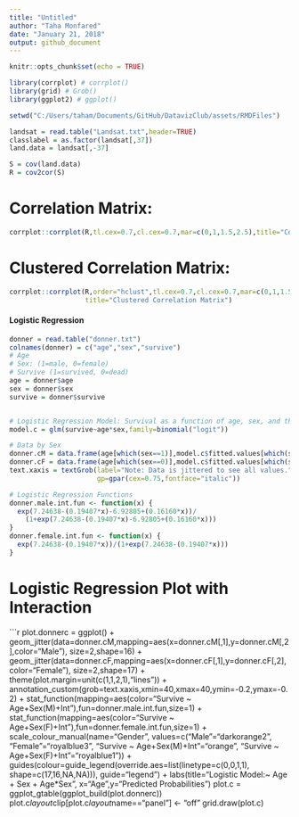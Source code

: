 ```yaml
---
title: "Untitled"
author: "Taha Monfared"
date: "January 21, 2018"
output: github_document
---
```


```r
knitr::opts_chunk$set(echo = TRUE)
```

```r
library(corrplot) # corrplot()
library(grid) # Grob()
library(ggplot2) # ggplot()

setwd("C:/Users/taham/Documents/GitHub/DatavizClub/assets/RMDFiles")

```


```r
landsat = read.table("Landsat.txt",header=TRUE)
classlabel = as.factor(landsat[,37])
land.data = landsat[,-37]

S = cov(land.data)
R = cov2cor(S)
```

# Correlation Matrix:
```r
corrplot::corrplot(R,tl.cex=0.7,cl.cex=0.7,mar=c(0,1,1.5,2.5),title="Correlation Matrix")
```
# Clustered Correlation Matrix:

```r
corrplot::corrplot(R,order="hclust",tl.cex=0.7,cl.cex=0.7,mar=c(0,1,1.5,2.5),
                   title="Clustered Correlation Matrix")
```


#### Logistic Regression ####

```r
donner = read.table("donner.txt")
colnames(donner) = c("age","sex","survive")
# Age
# Sex: (1=male, 0=female)
# Survive (1=survived, 0=dead)
age = donner$age
sex = donner$sex
survive = donner$survive


# Logistic Regression Model: Survival as a function of age, sex, and the interaction
model.c = glm(survive~age*sex,family=binomial("logit"))

# Data by Sex
donner.cM = data.frame(age[which(sex==1)],model.c$fitted.values[which(sex==1)])
donner.cF = data.frame(age[which(sex==0)],model.c$fitted.values[which(sex==0)])
text.xaxis = textGrob(label="Note: Data is jittered to see all values.",
                      gp=gpar(cex=0.75,fontface="italic"))

# Logistic Regression Functions
donner.male.int.fun <- function(x) {
  exp(7.24638-(0.19407*x)-6.92805+(0.16160*x))/
    (1+exp(7.24638-(0.19407*x)-6.92805+(0.16160*x)))
}
donner.female.int.fun <- function(x) {
  exp(7.24638-(0.19407*x))/(1+exp(7.24638-(0.19407*x)))
}
```

# Logistic Regression Plot with Interaction


```r
plot.donnerc = ggplot() +
  geom_jitter(data=donner.cM,mapping=aes(x=donner.cM[,1],y=donner.cM[,2],color="Male"),
              size=2,shape=16) +
  geom_jitter(data=donner.cF,mapping=aes(x=donner.cF[,1],y=donner.cF[,2],color="Female"),
              size=2,shape=17) +
  theme(plot.margin=unit(c(1,1,2,1),"lines")) +
  annotation_custom(grob=text.xaxis,xmin=40,xmax=40,ymin=-0.2,ymax=-0.2) +
  stat_function(mapping=aes(color="Survive ~ Age+Sex(M)+Int"),fun=donner.male.int.fun,size=1) +
  stat_function(mapping=aes(color="Survive ~ Age+Sex(F)+Int"),fun=donner.female.int.fun,size=1) +
  scale_colour_manual(name="Gender",
                      values=c("Male"="darkorange2",
                               "Female"="royalblue3",
                               "Survive ~ Age+Sex(M)+Int"="orange",
                               "Survive ~ Age+Sex(F)+Int"="royalblue1")) +
  guides(colour=guide_legend(override.aes=list(linetype=c(0,0,1,1),
                                               shape=c(17,16,NA,NA))),
         guide="legend") +
  labs(title="Logistic Model:\nSurvive ~ Age + Sex + Age*Sex",
       x="Age",y="Predicted Probabilities")
plot.c = ggplot_gtable(ggplot_build(plot.donnerc))
plot.c$layout$clip[plot.c$layout$name=="panel"] <- "off"
grid.draw(plot.c)
